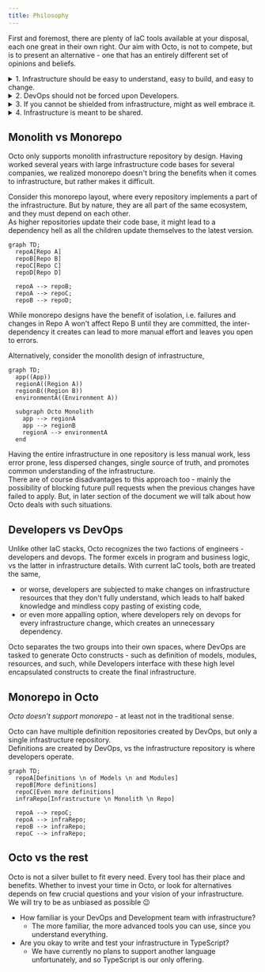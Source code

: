 ```yaml
---
title: Philosophy
---
```


First and foremost, there are plenty of IaC tools available at your disposal, each one great in their own right.
Our aim with Octo, is not to compete, but is to present an alternative -
one that has an entirely different set of opinions and beliefs.

<details>
  <summary>1. Infrastructure should be easy to understand, easy to build, and easy to change.</summary>
  <p>
    We share this common belief, with every IaC provider, tool, and engineer,
    and materialize it with our abstractions and encapsulations of infrastructure.

    We must be confident in modifying our infrastructure, and for that we must embrace failures.
    Octo is very transparent in reporting failures, and provides techniques to safely get out of a weird situation.
  </p>
</details>

<details>
  <summary>2. DevOps should not be forced upon Developers.</summary>
  <p>
    Developers are not DevOps, and vice-versa. Their job descriptions and domains differ.
    Their responsibilities differ. And yet, they must operate together.

    DevOps job should not be to make every infrastructure change for developers, or even to review every change.
    Likewise, developers cannot be expected to have deep understanding of infrastructure and self serve themselves.

    Octo provides that interface where these two mights can come together to collaborate,
    without interfering on each other's work.
  </p>
</details>

<details>
  <summary>3. If you cannot be shielded from infrastructure, might as well embrace it.</summary>
  <p>
    No IaC tools, nor AI based products, can really shield you completely from your infrastructure.
    It's the hard truth!
    Think of all website generators that give you a nice UI to build a website.<br/>
    Sure, you can generate one magically, but when things are running in Production, and something goes wrong,
    most often than not, you are on your own, and you need to understand the code in order to get out of that situation.

    Infrastructure is the same way. You must understand what you are building.<br/>
    Octo is not magic. Its also not AI.
    It simply helps DevOps to create sane encapsulations that developers then try on.

    While other IaC tools forces you to deal with raw and overwhelming details of infrastructure at once,
    Octo bolsters your understanding of infrastructure layer by layer; shielding you from the deeper parts.
    How? You are aware of the entire encapsulated layers you are operating on at all times,
    and so you are free to dive as deep you want in the encapsulation layers as your comfortability allows.
  </p>
</details>

<details>
  <summary>4. Infrastructure is meant to be shared.</summary>
  <p>
    Why is it that almost all infrastructure is built the same way - load balancing looks the same,
    caching looks the same, autoscaling policies look the same; and yet everyone has to build their own,
    and go through the same painstaking process.

    There are competing and parallel infrastructure techniques that might suit your use case better than the other,
    but there are only so many ways you can design a certain infrastructure module.

    Infrastructure should be shared, i.e. once you define a module,
    you should be able to reuse, or import someone else's, or even replace one module with another.
    Sure, the exact inputs to the module might change, but the essence of that module won't change,
    and that essence is what Octo allows to be defined.
  </p>
</details>

## Monolith vs Monorepo
Octo only supports monolith infrastructure repository by design.
Having worked several years with large infrastructure code bases for several companies,
we realized monorepo doesn't bring the benefits when it comes to infrastructure, but rather makes it difficult.

Consider this monorepo layout, where every repository implements a part of the infrastructure.
But by nature, they are all part of the same ecosystem, and they must depend on each other.<br/>
As higher repositories update their code base, it might lead to a dependency hell as all the children update themselves
to the latest version.
```mermaid
graph TD;
  repoA[Repo A]
  repoB[Repo B]
  repoC[Repo C]
  repoD[Repo D]

  repoA --> repoB;
  repoA --> repoC;
  repoB --> repoD;
```

While monorepo designs have the benefit of isolation, i.e. failures and changes in Repo A
won't affect Repo B until they are committed,
the inter-dependency it creates can lead to more manual effort and leaves you open to errors.

Alternatively, consider the monolith design of infrastructure,
```mermaid
graph TD;
  app((App))
  regionA((Region A))
  regionB((Region B))
  environmentA((Environment A))

  subgraph Octo Monolith
    app --> regionA
    app --> regionB
    regionA --> environmentA
  end
```

Having the entire infrastructure in one repository is less manual work, less error prone, less dispersed changes,
single source of truth, and promotes common understanding of the infrastructure.<br/>
There are of course disadvantages to this approach too - mainly the possibility of blocking future pull requests
when the previous changes have failed to apply. But, in later section of the document we will talk about how Octo
deals with such situations.

## Developers vs DevOps
Unlike other IaC stacks, Octo recognizes the two factions of engineers - developers and devops.
The former excels in program and business logic, vs the latter in infrastructure details.
With current IaC tools, both are treated the same,
- or worse, developers are subjected to make changes on infrastructure resources that they don't fully understand,
which leads to half baked knowledge and mindless copy pasting of existing code,<br/>
- or even more appalling option, where developers rely on devops for every infrastructure change,
which creates an unnecessary dependency.

Octo separates the two groups into their own spaces, where DevOps are tasked to generate Octo constructs -
such as definition of models, modules, resources, and such,
while Developers interface with these high level encapsulated constructs to create the final infrastructure.

## Monorepo in Octo
*Octo doesn't support monorepo* - at least not in the traditional sense.

Octo can have multiple definition repositories created by DevOps,
but only a single infrastructure repository.<br/>
Definitions are created by DevOps, vs the infrastructure repository is where developers operate.
```mermaid
graph TD;
  repoA[Definitions \n of Models \n and Modules]
  repoB[More definitions]
  repoC[Even more definitions]
  infraRepo[Infrastructure \n Monolith \n Repo]

  repoA --> repoC;
  repoA --> infraRepo;
  repoB --> infraRepo;
  repoC --> infraRepo;
```

## Octo vs the rest
Octo is not a silver bullet to fit every need. Every tool has their place and benefits.
Whether to invest your time in Octo,
or look for alternatives depends on few crucial questions and your vision of your infrastructure.<br/>
We will try to be as unbiased as possible 😉

- How familiar is your DevOps and Development team with infrastructure?
  - The more familiar, the more advanced tools you can use, since you understand everything.
- Are you okay to write and test your infrastructure in TypeScript?
  - We have currently no plans to support another language unfortunately, and so TypeScript is our only offering.
